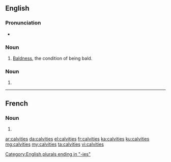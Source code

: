 ==English==

===Pronunciation===
* {{IPA|/ˈkælvɪtiz/|lang=en}}

===Noun===
{{en-noun|-}}

# {{context|uncountable|lang=en}} [[bald|Baldness]], the condition of being bald.

===Noun===
{{head|en|noun plural form}}

# {{plural of|calvity|lang=en}}

[[Category:English plurals ending in "-ies"]]

----

==French==

===Noun===
{{head|fr|noun plural form|g=?}}

# {{plural of|calvitie|lang=fr}}

[[ar:calvities]]
[[da:calvities]]
[[el:calvities]]
[[fr:calvities]]
[[ka:calvities]]
[[ku:calvities]]
[[mg:calvities]]
[[my:calvities]]
[[ta:calvities]]
[[vi:calvities]]